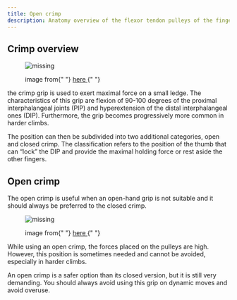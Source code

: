 ```yaml
---
title: Open crimp
description: Anatomy overview of the flexor tendon pulleys of the finger
---
```


## Crimp overview


<figure>
  <img src={OpenClosed} alt="missing" />
  <figcaption>
    <p>
      image from{" "}
      <a href="https://www.mapleclinic.ie/bloghome/fingerpulleyinjury/open-hand-grip/">
        here
      </a>{" "}
    </p>
  </figcaption>
</figure>

the crimp grip is used to exert maximal force on a small ledge. The characteristics of this grip are flexion of 90-100 degrees of the proximal interphalangeal joints (PIP) and hyperextension of the distal interphalangeal ones (DIP). Furthermore, the grip becomes progressively more common in harder climbs.

The position can then be subdivided into two additional categories, open and closed crimp. The classification refers to the position of the thumb that can “lock” the DIP and provide the maximal holding force or rest aside the other fingers.

## Open crimp

The open crimp is useful when an open-hand grip is not suitable and it should always be preferred to the closed crimp.

<figure>
  <img src={OpenCrimp} alt="missing" />
  <figcaption>
    <p>
      image from{" "}
      <a href="https://outdoorinquirer.com/crimp-grips-climbing-technique/">
        here
      </a>{" "}
    </p>
  </figcaption>
</figure>

While using an open crimp, the forces placed on the pulleys are high. However, this position is sometimes needed and cannot be avoided, especially in harder climbs.

An open crimp is a safer option than its closed version, but it is still very demanding. You should always avoid using this grip on dynamic moves and avoid overuse.
